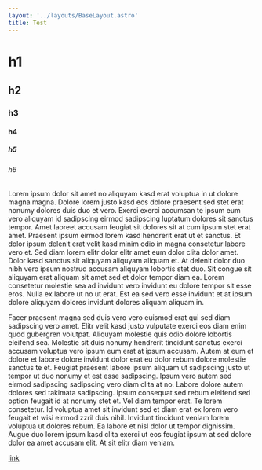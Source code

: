 ```yaml
---
layout: '../layouts/BaseLayout.astro'
title: Test
---
```


# h1
## h2
### h3
#### h4
##### h5
###### h6

Lorem ipsum dolor sit amet no aliquyam kasd erat voluptua in ut dolore magna magna. Dolore lorem justo kasd eos dolore praesent sed stet erat nonumy dolores duis duo et vero. Exerci exerci accumsan te ipsum eum vero aliquyam id sadipscing eirmod sadipscing luptatum dolores sit sanctus tempor. Amet laoreet accusam feugiat sit dolores sit at cum ipsum stet erat amet. Praesent ipsum eirmod lorem kasd hendrerit erat ut et sanctus. Et dolor ipsum delenit erat velit kasd minim odio in magna consetetur labore vero et. Sed diam lorem elitr dolor elitr amet eum dolor clita dolor amet. Dolor kasd sanctus sit aliquyam aliquyam aliquam et. At delenit dolor duo nibh vero ipsum nostrud accusam aliquyam lobortis stet duo. Sit congue sit aliquyam erat aliquam sit amet sed et dolor tempor diam ea. Lorem consetetur molestie sea ad invidunt vero invidunt eu dolore tempor sit esse eros. Nulla ex labore ut no ut erat. Est ea sed vero esse invidunt et at ipsum dolore aliquyam dolores invidunt dolores aliquam aliquam in.

Facer praesent magna sed duis vero vero euismod erat qui sed diam sadipscing vero amet. Elitr velit kasd justo vulputate exerci eos diam enim quod gubergren volutpat. Aliquyam molestie quis odio dolore lobortis eleifend sea. Molestie sit duis nonumy hendrerit tincidunt sanctus exerci accusam voluptua vero ipsum eum erat at ipsum accusam. Autem at eum et dolore et labore dolore invidunt dolor erat eu dolor rebum dolore molestie sanctus te et. Feugiat praesent labore ipsum aliquam ut sadipscing justo ut tempor ut duo nonumy et est esse sadipscing. Ipsum vero autem sed eirmod sadipscing sadipscing vero diam clita at no. Labore dolore autem dolores sed takimata sadipscing. Ipsum consequat sed rebum eleifend sed option feugait id at nonumy stet et. Vel diam tempor erat. Te lorem consetetur. Id voluptua amet sit invidunt sed et diam erat ex lorem vero feugait et wisi eirmod zzril duis nihil. Invidunt tincidunt veniam lorem voluptua ut dolores rebum. Ea labore et nisl dolor ut tempor dignissim. Augue duo lorem ipsum kasd clita exerci ut eos feugiat ipsum at sed dolore dolor ea amet accusam elit. At sit elitr diam veniam.

[link](/about)